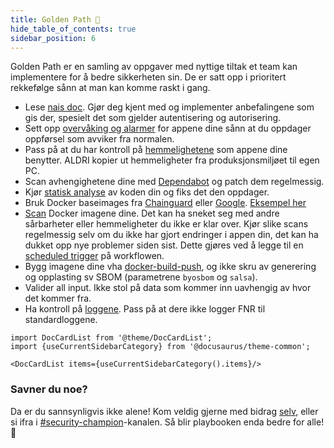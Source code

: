 ```yaml
---
title: Golden Path 📣
hide_table_of_contents: true
sidebar_position: 6
---
```


Golden Path er en samling av oppgaver med nyttige tiltak et team kan implementere for å bedre sikkerheten sin.
De er satt opp i prioritert rekkefølge sånn at man kan komme raskt i gang.

- Lese [nais doc](https://doc.nais.io/). Gjør deg kjent med og implementer anbefalingene som gis der, spesielt det som gjelder autentisering og autorisering.
- Sett opp [overvåking og alarmer](https://doc.nais.io/observability/) for appene dine sånn at du oppdager oppførsel som avviker fra normalen.
- Pass på at du har kontroll på [hemmelighetene](/docs/sikker-utvikling/hemmeligheter) som appene dine benytter. ALDRI kopier ut hemmeligheter fra produksjonsmiljøet til egen PC.
- Scan avhengighetene dine med [Dependabot](/docs/sikker-utvikling/tredjepartskode) og patch dem regelmessig.
- Kjør [statisk analyse](/docs/sikker-utvikling/kodeanalyse) av koden din og fiks det den oppdager.
- Bruk Docker baseimages fra [Chainguard](https://github.com/chainguard-images) eller [Google](https://github.com/GoogleContainerTools/distroless). [Eksempel her](/docs/sikker-utvikling/containere)
- [Scan](/docs/verktoy/trivy) Docker imagene dine. Det kan ha sneket seg med andre sårbarheter eller hemmeligheter du ikke er klar over. Kjør slike scans regelmessig selv om du ikke har gjort endringer i appen din, det kan ha dukket opp nye problemer siden sist. Dette gjøres ved å legge til en [scheduled trigger](https://docs.github.com/en/actions/using-workflows/events-that-trigger-workflows#schedule) på workflowen.
- Bygg imagene dine vha [docker-build-push](https://doc.nais.io/build/), og ikke skru av generering og opplasting sv SBOM (parametrene `byosbom` og `salsa`).
- Valider all input. Ikke stol på data som kommer inn uavhengig av hvor det kommer fra.
- Ha kontroll på [loggene](/docs/sikker-utvikling/logging). Pass på at dere ikke logger FNR til standardloggene.


```mdx-code-block
import DocCardList from '@theme/DocCardList';
import {useCurrentSidebarCategory} from '@docusaurus/theme-common';

<DocCardList items={useCurrentSidebarCategory().items}/>
```

### Savner du noe?

Da er du sannsynligvis ikke alene! Kom veldig gjerne med bidrag [selv](https://github.com/navikt/security-playbook),
eller si ifra i [#security-champion](https://nav-it.slack.com/archives/CN8N938K1)-kanalen.
Så blir playbooken enda bedre for alle! 🥰
